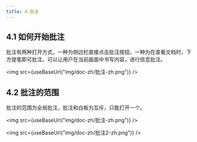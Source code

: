 ```yaml
---
title: 4.批注
---
```



## 4.1 如何开始批注

批注有两种打开方式，一种为侧边栏直接点击批注按钮，一种为在查看文档时，下方提笔即可批注。可以让用户在当前画面中书写内容，进行信息批注。

<img  src={useBaseUrl("img/doc-zh/批注-zh.png")} />

## 4.2 批注的范围

批注的范围为全局批注，批注和白板为互斥，只能打开一个。

<img  src={useBaseUrl("img/doc-zh/批注-zh.png")} />

<img  src={useBaseUrl("img/doc-zh/批注2-zh.png")} />

